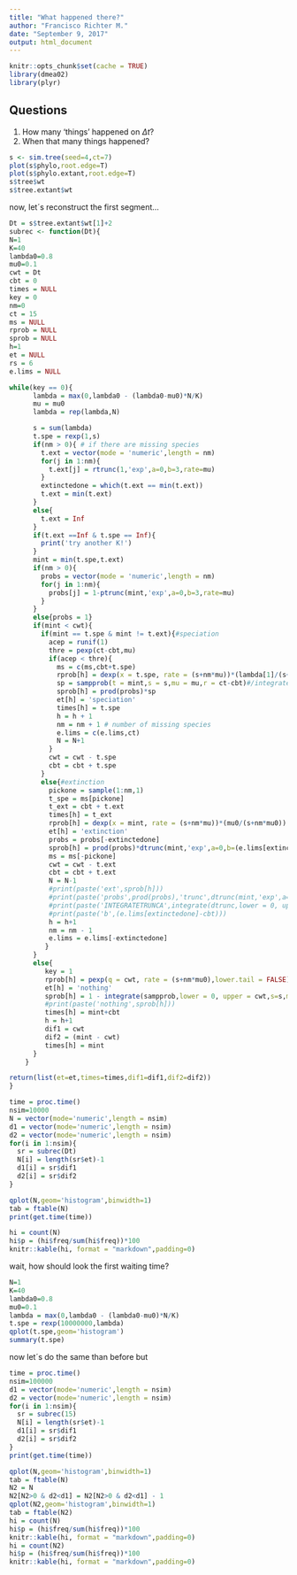 ```yaml
---
title: "What happened there?"
author: "Francisco Richter M."
date: "September 9, 2017"
output: html_document
---
```


```r
knitr::opts_chunk$set(cache = TRUE)
library(dmea02)
library(plyr)
```

## Questions

1. How many 'things' happened on $\Delta t$?
2. When that many things happened?
```r
s <- sim.tree(seed=4,ct=7)
plot(s$phylo,root.edge=T)
plot(s$phylo.extant,root.edge=T)
s$tree$wt
s$tree.extant$wt
```

now, let´s reconstruct the first segment...

```r
Dt = s$tree.extant$wt[1]+2
subrec <- function(Dt){
N=1
K=40
lambda0=0.8
mu0=0.1
cwt = Dt
cbt = 0
times = NULL
key = 0 
nm=0
ct = 15
ms = NULL
rprob = NULL
sprob = NULL
h=1
et = NULL
rs = 6
e.lims = NULL

while(key == 0){
      lambda = max(0,lambda0 - (lambda0-mu0)*N/K)
      mu = mu0
      lambda = rep(lambda,N)

      s = sum(lambda)
      t.spe = rexp(1,s)
      if(nm > 0){ # if there are missing species
        t.ext = vector(mode = 'numeric',length = nm)
        for(j in 1:nm){
          t.ext[j] = rtrunc(1,'exp',a=0,b=3,rate=mu)
        }
        extinctedone = which(t.ext == min(t.ext))
        t.ext = min(t.ext)
      }
      else{
        t.ext = Inf
      }
      if(t.ext ==Inf & t.spe == Inf){
        print('try another K!')
      }
      mint = min(t.spe,t.ext)
      if(nm > 0){
        probs = vector(mode = 'numeric',length = nm)
        for(j in 1:nm){
          probs[j] = 1-ptrunc(mint,'exp',a=0,b=3,rate=mu)
        }
      }
      else{probs = 1}
      if(mint < cwt){
        if(mint == t.spe & mint != t.ext){#speciation
          acep = runif(1)
          thre = pexp(ct-cbt,mu)
          if(acep < thre){
            ms = c(ms,cbt+t.spe)
            rprob[h] = dexp(x = t.spe, rate = (s+nm*mu))*(lambda[1]/(s+nm*mu))
            sp = sampprob(t = mint,s = s,mu = mu,r = ct-cbt)#/integrate(sampprob,lower = 0, upper = ct-cbt,s=s,mu=mu,r=ct-cbt)$value
            sprob[h] = prod(probs)*sp
            et[h] = 'speciation'
            times[h] = t.spe
            h = h + 1
            nm = nm + 1 # number of missing species
            e.lims = c(e.lims,ct)
            N = N+1
          }
          cwt = cwt - t.spe
          cbt = cbt + t.spe
        }
        else{#extinction
          pickone = sample(1:nm,1)
          t_spe = ms[pickone]
          t_ext = cbt + t.ext
          times[h] = t_ext
          rprob[h] = dexp(x = mint, rate = (s+nm*mu))*(mu0/(s+nm*mu0))
          et[h] = 'extinction'
          probs = probs[-extinctedone]
          sprob[h] = prod(probs)*dtrunc(mint,'exp',a=0,b=(e.lims[extinctedone]-cbt),rate=mu)*(1-integrate(sampprob,lower = 0, upper = mint,s=s,mu=mu,r=ct-cbt)$value)#/integrate(sampprob,lower = 0, upper = ct-cbt,s=s,mu=mu,r=ct-cbt)$value)
          ms = ms[-pickone]
          cwt = cwt - t.ext
          cbt = cbt + t.ext
          N = N-1
          #print(paste('ext',sprob[h]))
          #print(paste('probs',prod(probs),'trunc',dtrunc(mint,'exp',a=0,b=(e.lims[extinctedone]-cbt),rate=mu),'1-int',(1-integrate(sampprob,lower = 0, upper = mint,s=s,mu=mu,r=ct-cbt)$value/integrate(sampprob,lower = 0, upper = ct-cbt,s=s,mu=mu,r=ct-cbt)$value)))
          #print(paste('INTEGRATETRUNCA',integrate(dtrunc,lower = 0, upper = (e.lims[extinctedone]-cbt),spec='exp',a=0,b=(e.lims[extinctedone]-cbt),rate=mu)$value))
          #print(paste('b',(e.lims[extinctedone]-cbt)))
          h = h+1
          nm = nm - 1
          e.lims = e.lims[-extinctedone]
         }
      }
      else{
         key = 1
         rprob[h] = pexp(q = cwt, rate = (s+nm*mu0),lower.tail = FALSE)
         et[h] = 'nothing'
         sprob[h] = 1 - integrate(sampprob,lower = 0, upper = cwt,s=s,mu=mu,r=ct-cbt)$value#/integrate(sampprob,lower = 0, upper = ct-cbt,s=s,mu=mu,r=ct-cbt)$value
         #print(paste('nothing',sprob[h]))
         times[h] = mint+cbt
         h = h+1
         dif1 = cwt
         dif2 = (mint - cwt)
         times[h] = mint
      }
    }

return(list(et=et,times=times,dif1=dif1,dif2=dif2))
}
```


```r
time = proc.time()
nsim=10000
N = vector(mode='numeric',length = nsim)
d1 = vector(mode='numeric',length = nsim)
d2 = vector(mode='numeric',length = nsim)
for(i in 1:nsim){
  sr = subrec(Dt)
  N[i] = length(sr$et)-1
  d1[i] = sr$dif1
  d2[i] = sr$dif2
}
```

```r
qplot(N,geom='histogram',binwidth=1)
tab = ftable(N)
print(get.time(time))
```

```r
hi = count(N)
hi$p = (hi$freq/sum(hi$freq))*100
knitr::kable(hi, format = "markdown",padding=0)
```


wait, how should look the first waiting time?

```r
N=1
K=40
lambda0=0.8
mu0=0.1
lambda = max(0,lambda0 - (lambda0-mu0)*N/K)
t.spe = rexp(10000000,lambda)
qplot(t.spe,geom='histogram')
summary(t.spe)
```

now let´s do the same than before but

```r
time = proc.time()
nsim=100000
d1 = vector(mode='numeric',length = nsim)
d2 = vector(mode='numeric',length = nsim)
for(i in 1:nsim){
  sr = subrec(15)
  N[i] = length(sr$et)-1
  d1[i] = sr$dif1
  d2[i] = sr$dif2
}
print(get.time(time))
```



```r
qplot(N,geom='histogram',binwidth=1)
tab = ftable(N)
N2 = N
N2[N2>0 & d2<d1] = N2[N2>0 & d2<d1] - 1
qplot(N2,geom='histogram',binwidth=1)
tab = ftable(N2)
hi = count(N)
hi$p = (hi$freq/sum(hi$freq))*100
knitr::kable(hi, format = "markdown",padding=0)
hi = count(N2)
hi$p = (hi$freq/sum(hi$freq))*100
knitr::kable(hi, format = "markdown",padding=0)
```
